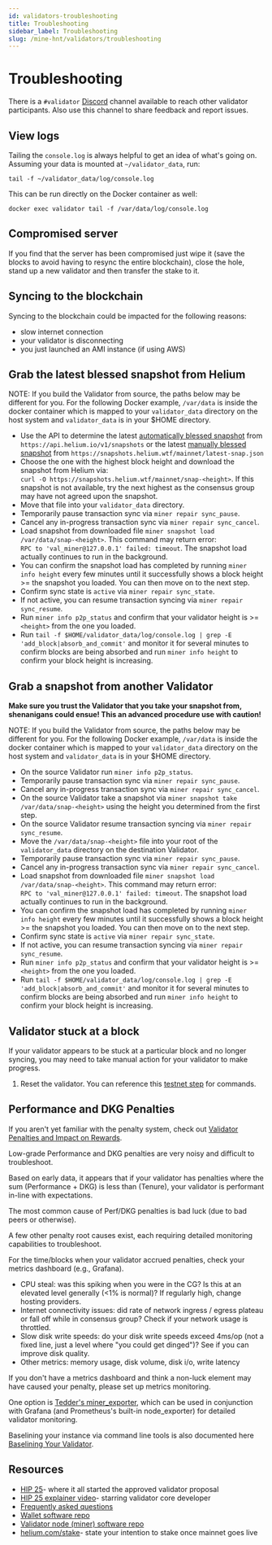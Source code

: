 ```yaml
---
id: validators-troubleshooting
title: Troubleshooting
sidebar_label: Troubleshooting
slug: /mine-hnt/validators/troubleshooting
---
```


# Troubleshooting


There is a ```#validator``` [Discord](https://discord.gg/helium)  channel available to reach other validator participants. Also use this channel to share feedback and report issues.

## View logs
Tailing the `console.log` is always helpful to get an idea of what's going on. Assuming your data is mounted at `~/validator_data`, run:

```tail -f ~/validator_data/log/console.log```

This can be run directly on the Docker container as well:

```docker exec validator tail -f /var/data/log/console.log```

## Compromised server
If you find that the server has been compromised just wipe it (save the blocks to avoid having to resync the entire blockchain), close the hole, stand up a new validator and then transfer the stake to it.

## Syncing to the blockchain
Syncing to the blockchain could be impacted for the following reasons:
* slow internet connection
* your validator is disconnecting
* you just launched an AMI instance (if using AWS)

## Grab the latest blessed snapshot from Helium

NOTE: If you build the Validator from source, the paths below may be different for you. For the following Docker example, `/var/data` is inside the docker container which is mapped to your `validator_data` directory on the host system and `validator_data` is in your $HOME directory.  

* Use the API to determine the latest [automatically blessed snapshot](https://api.helium.io/v1/snapshots) from `https://api.helium.io/v1/snapshots` or the latest [manually blessed snapshot](https://snapshots.helium.wtf/mainnet/latest-snap.json) from `https://snapshots.helium.wtf/mainnet/latest-snap.json`
* Choose the one with the highest block height and download the snapshot from Helium via:  
`curl -O https://snapshots.helium.wtf/mainnet/snap-<height>`. If this snapshot is not available, try the next highest as the consensus group may have not agreed upon the snapshot.
* Move that file into your `validator_data` directory.
* Temporarily pause transaction sync via ```miner repair sync_pause```.
* Cancel any in-progress transaction sync via ```miner repair sync_cancel```.
* Load snapshot from downloaded file ```miner snapshot load /var/data/snap-<height>```. This command may return error:  
```RPC to 'val_miner@127.0.0.1' failed: timeout```. The snapshot load actually continues to run in the background.
* You can confirm the snapshot load has completed by running ```miner info height``` every few minutes until it successfully shows a block height >= the snapshot you loaded. You can then move on to the next step.
* Confirm sync state is `active` via `miner repair sync_state`.
* If not active, you can resume transaction syncing via ```miner repair sync_resume```.
* Run `miner info p2p_status` and confirm that your validator height is >= `<height>` from the one you loaded.
* Run ```tail -f $HOME/validator_data/log/console.log | grep -E 'add_block|absorb_and_commit'``` and monitor it for several minutes to confirm blocks are being absorbed and run ```miner info height``` to confirm your block height is increasing.

## Grab a snapshot from another Validator

**Make sure you trust the Validator that you take your snapshot from, shenanigans could ensue! This an advanced procedure use with caution!**

NOTE: If you build the Validator from source, the paths below may be different for you. For the following Docker example, `/var/data` is inside the docker container which is mapped to your `validator_data` directory on the host system and `validator_data` is in your $HOME directory.

* On the source Validator run `miner info p2p_status`.
* Temporarily pause transaction sync via ```miner repair sync_pause```.
* Cancel any in-progress transaction sync via ```miner repair sync_cancel```.
* On the source Validator take a snapshot via `miner snapshot take /var/data/snap-<height>` using the height you determined from the first step.
* On the source Validator resume transaction syncing via ```miner repair sync_resume```.
* Move the `/var/data/snap-<height>` file into your root of the `validator_data` directory on the destination Validator.
* Temporarily pause transaction sync via ```miner repair sync_pause```.
* Cancel any in-progress transaction sync via ```miner repair sync_cancel```.
* Load snapshot from downloaded file ```miner snapshot load /var/data/snap-<height>```. This command may return error:  
```RPC to 'val_miner@127.0.0.1' failed: timeout```. The snapshot load actually continues to run in the background.
* You can confirm the snapshot load has completed by running ```miner info height``` every few minutes until it successfully shows a block height >= the snapshot you loaded. You can then move on to the next step.
* Confirm sync state is `active` via `miner repair sync_state`.
* If not active, you can resume transaction syncing via ```miner repair sync_resume```.
* Run `miner info p2p_status` and confirm that your validator height is >= `<height>` from the one you loaded.
* Run ```tail -f $HOME/validator_data/log/console.log | grep -E 'add_block|absorb_and_commit'``` and monitor it for several minutes to confirm blocks are being absorbed and run ```miner info height``` to confirm your block height is increasing.

## Validator stuck at a block
If your validator appears to be stuck at a particular block and no longer syncing, you may need to take manual action for your validator to make progress.

1. Reset the validator. You can reference this [testnet step](https://docs.helium.com/mine-hnt/validators/testnet/deployment-guide/#steps-to-get-back-on-the-current-chain) for commands.

## Performance and DKG Penalties
If you aren't yet familiar with the penalty system, check out [Validator Penalties and Impact on Rewards](https://docs.helium.com/mine-hnt/validators/penalties/).

Low-grade Performance and DKG penalties are very noisy and difficult to troubleshoot.

Based on early data, it appears that if your validator has penalties where the sum (Performance + DKG) is less than (Tenure), your validator is performant in-line with expectations.

The most common cause of Perf/DKG penalties is bad luck (due to bad peers or otherwise).

A few other penalty root causes exist, each requiring detailed monitoring capabilities to troubleshoot.

For the time/blocks when your validator accrued penalties, check your metrics dashboard (e.g., Grafana).
* CPU steal: was this spiking when you were in the CG? Is this at an elevated level generally (<1% is normal)? If regularly high, change hosting providers.
* Internet connectivity issues: did rate of network ingress / egress plateau or fall off while in consensus group? Check if your network usage is throttled.
* Slow disk write speeds: do your disk write speeds exceed 4ms/op (not a fixed line, just a level where "you could get dinged")? See if you can improve disk quality.
* Other metrics: memory usage, disk volume, disk i/o, write latency

If you don't have a metrics dashboard and think a non-luck element may have caused your penalty, please set up metrics monitoring.

One option is [Tedder's miner_exporter](https://github.com/tedder/miner_exporter), which can be used in conjunction with Grafana (and Prometheus's built-in node_exporter) for detailed validator monitoring.

Baselining your instance via command line tools is also documented here [Baselining Your Validator](https://docs.helium.com/mine-hnt/validators/requirements).

## Resources

* [HIP 25](https://github.com/helium/HIP/blob/master/0025-validators.md)- where it all started the approved validator proposal
* [HIP 25 explainer video](https://www.youtube.com/watch?v=qOEAxXaANkI&t=1s)- starring validator core developer
* [Frequently asked questions](https://github.com/helium/HIP/blob/master/0025-validators.md#frequently-asked-questions)
* [Wallet software repo](https://github.com/helium/helium-wallet-rs)
* [Validator node (miner) software repo](https://github.com/helium/miner)
* [helium.com/stake](https://www.helium.com/stake)- state your intention to stake once mainnet goes live
